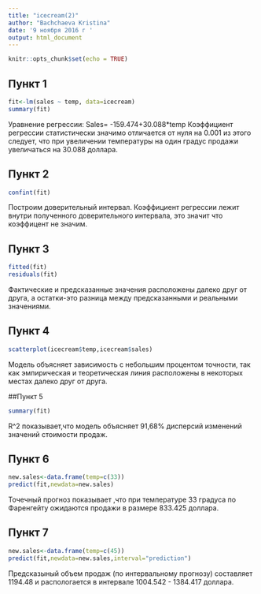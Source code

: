 ---
title: "icecream(2)"
author: "Bachchaeva Kristina"
date: '9 ноября 2016 г '
output: html_document
---

```{r setup, include=FALSE}
knitr::opts_chunk$set(echo = TRUE)
```
## Пункт 1

```{r icecream}
fit<-lm(sales ~ temp, data=icecream)
summary(fit)
```

Уравнение регрессии: Sales= -159.474+30.088*temp 
Коэффициент регрессии статистически значимо отличается от нуля на 0.001 из этого следует, что при увеличении температуры на один градус продажи увеличаться на 30.088 доллара.
 
## Пункт 2 

```{r}
confint(fit)
```

Построим доверительный интервал. Коэффициент регрессии лежит внутри полученного доверительного интервала, это значит что коэффицент не значим. 

## Пункт 3

```{r}
fitted(fit)
residuals(fit)
```

Фактические и предсказанные значения расположены далеко друг от друга, а остатки-это разница между предсказанными и реальными значениями.
 
## Пункт 4 

```{r}
scatterplot(icecream$temp,icecream$sales)
```

Модель объясняет зависимость с небольшим процентом точности, так как эмпирическая и теоретическая линия расположены в некоторых местах далеко друг от друга.

##Пункт 5 

```{r}
summary(fit)
```

R^2 показывает,что модель объясняет 91,68% дисперсий изменений значений стоимости продаж.

## Пункт 6 

```{r}
new.sales<-data.frame(temp=c(33))
predict(fit,newdata=new.sales)
```

Точечный прогноз показывает ,что при температуре 33 градуса по Фаренгейту ожидаются продажи в размере 833.425 доллара.

## Пункт 7 

```{r}
new.sales<-data.frame(temp=c(45))
predict(fit,newdata=new.sales,interval="prediction")
```

Предсказыный объем продаж (по интервальному прогнозу) составляет 1194.48 и распологается в интервале 1004.542 - 1384.417 доллара.